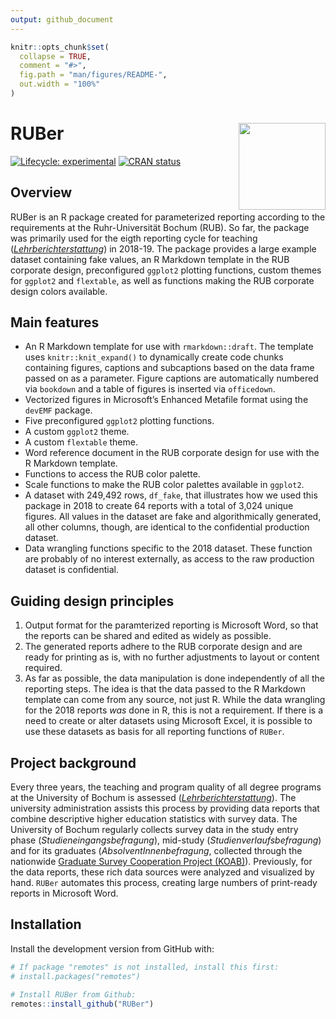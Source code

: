 ```yaml
---
output: github_document
---
```


<!-- README.md is generated from README.Rmd. Please edit that file -->

```r
knitr::opts_chunk$set(
  collapse = TRUE,
  comment = "#>",
  fig.path = "man/figures/README-",
  out.width = "100%"
)
```

# RUBer <a href='https://richardmeyer-eppler.github.io/RUBer/'><img src='man/figures/logo.png' align="right" height="139" />

<!-- badges: start -->
[![Lifecycle: experimental](https://img.shields.io/badge/lifecycle-experimental-orange.svg)](https://www.tidyverse.org/lifecycle/#experimental)
[![CRAN status](https://www.r-pkg.org/badges/version/RUBer)](https://cran.r-project.org/package=RUBer)
<!-- badges: end -->

## Overview
RUBer is an R package created for parameterized reporting according to the requirements at the Ruhr-Universität Bochum (RUB). So far, the package was primarily used for the eigth reporting cycle for teaching ([*Lehrberichterstattung*](http://www.uv.ruhr-uni-bochum.de/dezernat1/aufgaben/abteilung1/qmp/instrumente/inst_lehrberichterstattung.html)) in 2018-19. The package provides a large example dataset containing fake values, an R Markdown template in the RUB corporate design, preconfigured `ggplot2` plotting functions, custom themes for `ggplot2` and `flextable`, as well as functions making the RUB corporate design colors available. 

## Main features
* An R Markdown template for use with `rmarkdown::draft`. The template uses `knitr::knit_expand()` to dynamically create code chunks containing figures, captions and subcaptions based on the data frame passed on as a parameter. Figure captions are automatically numbered via `bookdown` and a table of figures is inserted via `officedown`.
* Vectorized figures in Microsoft's Enhanced Metafile format using the `devEMF` package. 
* Five preconfigured `ggplot2` plotting functions.
* A custom `ggplot2` theme.
* A custom `flextable` theme.
* Word reference document in the RUB corporate design for use with the R Markdown template.
* Functions to access the RUB color palette.
* Scale functions to make the RUB color palettes available in `ggplot2`.
* A dataset with 249,492 rows, `df_fake`, that illustrates how we used this package in 2018 to create 64 reports with a total of 3,024 unique figures. All values in the dataset are fake and algorithmically generated, all other columns, though, are identical to the confidential production dataset.
* Data wrangling functions specific to the 2018 dataset. These function are probably of no interest externally, as access to the raw production dataset is confidential.

## Guiding design principles
1. Output format for the paramterized reporting is Microsoft Word, so that the reports can be shared and edited as widely as possible.
2. The generated reports adhere to the RUB corporate design and are ready for printing as is, with no further adjustments to layout or content required.
3. As far as possible, the data manipulation is done independently of all the reporting steps. The idea is that the data passed to the R Markdown template can come from any source, not just R. While the data wrangling for the 2018 reports *was* done in R, this is not a requirement. If there is a need to create or alter datasets using Microsoft Excel, it is possible to use these datasets as basis for all reporting functions of `RUBer`.

## Project background
Every three years, the teaching and program quality of all degree programs at the University of Bochum is assessed ([*Lehrberichterstattung*](http://www.uv.ruhr-uni-bochum.de/dezernat1/aufgaben/abteilung1/qmp/instrumente/inst_lehrberichterstattung.html)). The university administration assists this process by providing data reports that combine descriptive higher education statistics with survey data. The University of Bochum regularly collects survey data in the study entry phase (*Studieneingangsbefragung*),  mid-study (*Studienverlaufsbefragung*) and for its graduates (*AbsolventInnenbefragung*, collected through the nationwide [Graduate Survey Cooperation Project (KOAB)](https://istat.de/de/koab_a.html)). Previously, for the data reports, these rich data sources were analyzed and visualized by hand. `RUBer` automates this process, creating large numbers of print-ready reports in Microsoft Word.

## Installation
Install the development version from GitHub with:

```r
# If package "remotes" is not installed, install this first:
# install.packages("remotes")

# Install RUBer from Github:
remotes::install_github("RUBer")
```
